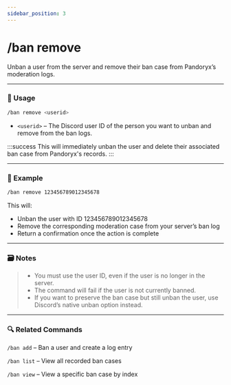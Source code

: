 ```yaml
---
sidebar_position: 3
---
```


# /ban remove

Unban a user from the server and remove their ban case from Pandoryx’s moderation logs.

<hr className="md-divider-gradient" />

### 💬 Usage
```bash
/ban remove <userid>
```
- `<userid>` – The Discord user ID of the person you want to unban and remove from the ban logs.

:::success
This will immediately unban the user and delete their associated ban case from Pandoryx's records.
:::

<hr className="md-divider-gradient" />

### 📌 Example
```bash
/ban remove 123456789012345678
```
This will:
- Unban the user with ID 123456789012345678
- Remove the corresponding moderation case from your server’s ban log
- Return a confirmation once the action is complete

<hr className="md-divider-gradient" />

### 🗃️ Notes
> - You must use the user ID, even if the user is no longer in the server.
> - The command will fail if the user is not currently banned.
> - If you want to preserve the ban case but still unban the user, use Discord’s native unban option instead.

<hr className="md-divider-gradient" />

### 🔍 Related Commands
`/ban add` – Ban a user and create a log entry

`/ban list` – View all recorded ban cases

`/ban view` – View a specific ban case by index